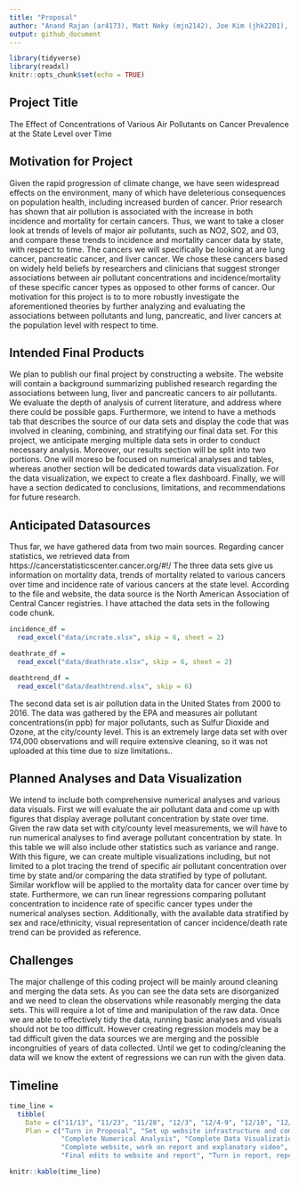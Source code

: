 ```yaml
---
title: "Proposal"
author: "Anand Rajan (ar4173), Matt Neky (mjn2142), Joe Kim (jhk2201), Alyssa Watson (aw3253), Yoo Rim Oh (yo2336)"
output: github_document
---
```


```r
library(tidyverse)
library(readxl)
knitr::opts_chunk$set(echo = TRUE)
```

## Project Title

The Effect of Concentrations of Various Air Pollutants on Cancer Prevalence at the State Level over Time

## Motivation for Project

Given the rapid progression of climate change, we have seen widespread effects on the environment, many of which have deleterious consequences on population health, including increased burden of cancer. Prior research has shown that air pollution is associated with the increase in both incidence and mortality for certain cancers.  Thus, we want to take a closer look at trends of levels of major air pollutants, such as NO2, SO2, and 03, and compare these trends to incidence and mortality cancer data by state, with respect to time. The cancers we will specifically be looking at are lung cancer, pancreatic cancer, and liver cancer. We chose these cancers based on widely held beliefs by researchers and clinicians that suggest stronger associations between air pollutant concentrations and incidence/mortality of these specific cancer types as opposed to other forms of cancer. Our motivation for this project is to to more robustly investigate the aforementioned theories by further analyzing and evaluating the associations between pollutants and lung, pancreatic, and liver cancers at the population level with respect to time. 

## Intended Final Products

We plan to publish our final project by constructing a website. The website will contain a background summarizing published research regarding the associations between lung, liver and pancreatic cancers to air pollutants. We evaluate the depth of analysis of current literature, and address where there could be possible gaps. Furthermore, we intend to have a methods tab that describes the source of our data sets and display the code that was involved in cleaning, combining, and stratifying our final data set. For this project, we anticipate merging multiple data sets in order to conduct necessary analysis. Moreover, our results section will be split into two portions. One will moreso be focused on numerical analyses and tables, whereas another section will be dedicated towards data visualization. For the data visualization, we expect to create a flex dashboard. Finally, we will have a section dedicated to conclusions, limitations, and recommendations for future research.


## Anticipated Datasources

Thus far, we have gathered data from two main sources. Regarding cancer statistics, we retrieved data from https://cancerstatisticscenter.cancer.org/#!/ The three data sets give us information on mortality data, trends of mortality related to various cancers over time and incidence rate of various cancers at the state level. According to the file and website, the data source is the North American Association of Central Cancer registries. I have attached the data sets in the following code chunk.

```r
incidence_df = 
  read_excel("data/incrate.xlsx", skip = 6, sheet = 2)

deathrate_df = 
  read_excel("data/deathrate.xlsx", skip = 6, sheet = 2)

deathtrend_df = 
  read_excel("data/deathtrend.xlsx", skip = 6)

```

The second data set is air pollution data in the United States from 2000 to 2016. The data was gathered by the EPA and measures air pollutant concentrations(in ppb) for major pollutants, such as Sulfur Dioxide and Ozone, at the city/county level. This is an extremely large data set with over 174,000 observations and will require extensive cleaning, so it was not uploaded at this time due to size limitations.. 


## Planned Analyses and Data Visualization

We intend to include both comprehensive numerical analyses and various data visuals. First we will evaluate the air pollutant data and come up with figures that display average pollutant concentration by state over time. Given the raw data set with city/county level measurements, we will have to run numerical analyses to find average pollutant concentration by state. In this table we will also include other statistics such as variance and range. With this figure, we can create multiple visualizations including, but not limited to a plot tracing the trend of specific air pollutant concentration over time by state and/or comparing the data stratified by type of pollutant. Similar workflow will be applied to the mortality data for cancer over time by state. Furthermore, we can run linear regressions comparing pollutant concentration to incidence rate of specific cancer types under the numerical analyses section. Additionally, with the available data stratified by sex and race/ethnicity, visual representation of cancer incidence/death rate trend can be provided as reference.


## Challenges

The major challenge of this coding project will be mainly around cleaning and merging the data sets. As you can see the data sets are disorganized and we need to clean the observations while reasonably merging the data sets. This will require a lot of time and manipulation of the raw data. Once we are able to effectively tidy the data, running basic analyses and visuals should not be too difficult. However creating regression models may be a tad difficult given the data sources we are merging and the possible incongruities of years of data collected. Until we get to coding/cleaning the data will we know the extent of regressions we can run with the given data.


## Timeline

```r
time_line =
  tibble(
    Date = c("11/13", "11/23", "11/28", "12/3", "12/4-9", "12/10", "12/11"),
    Plan = c("Turn in Proposal", "Set up website infrastructure and complete data cleaning", 
             "Complete Numerical Analysis", "Complete Data Visualization", 
             "Complete website, work on report and explanatory video",
             "Final edits to website and report", "Turn in report, repo/website, and video"))

```

```r
knitr::kable(time_line)
```


